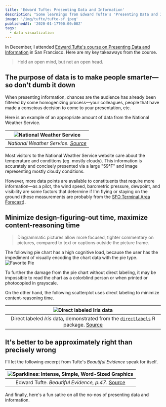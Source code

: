 ```yaml
---
title: 'Edward Tufte: Presenting Data and Information'
description: "Some learnings from Edward Tufte's 'Presenting Data and Information' course"
image: '/img/tufte/tufte-sf.jpeg'
publishedAt: '2020-01-17T00:00:00Z'
tags:
  - data visualization
---
```


In December, I attended [Edward Tufte's course on Presenting Data and Information](https://www.edwardtufte.com/tufte/courses) in San Francisco. Here are my key takeaways from the course.

<Blockquote
  name="Edward Tufte"
>
  Hold an open mind, but not an open head.
</Blockquote>

## The purpose of data is to make people smarter&mdash; so don't dumb it down
When presenting information, chances are the audience has already been filtered by some homogenizing process&mdash;your colleagues, people that have made a conscious decision to come to your presentation, etc.

Here is an example of an appropriate amount of data from the National Weather Service.

| ![National Weather Service](/img/tufte/weather.png "National Weather Service") |
| :--: |
| _National Weather Service. [Source](https://forecast.weather.gov/MapClick.php?lat=37.796&lon=-122.4206)_ |

Most visitors to the National Weather Service website care about the temperature and conditions (eg. mostly cloudy). This information is accurately and concisely presented via a large "59&deg;F" and image representing mostly cloudy conditions.

However, more data points are available to constituents that require more information&mdash;as a pilot, the wind speed, barometric pressure, dewpoint, and visibility are some factors that determine if I'm flying or staying on the ground (these measurements are probably from the [SFO Terminal Area Forecast](https://aviationweather.gov/taf/board?ids=KSFO&format=expanded)).


## Minimize design-figuring-out time, maximize content-reasoning time
<Blockquote
  name="Edward Tufte"
  citationLink="https://www.edwardtufte.com/bboard/q-and-a-fetch-msg?msg_id=0001V7">
  Diagrammatic pictures allow more focused, tighter commentary on pictures, compared to text or captions outside the picture frame.
</Blockquote>

The following pie chart has a high cognitive load, because the user has the impediment of visually encoding the chart data with the pie type.
![Favorite Pie](/img/tufte/pies.png "Favorite Pie")

To further the damage from the pie chart without direct labeling, it may be impossible to read the chart as a colorblind person or when printed or photocopied in grayscale.

On the other hand, the following scatterplot uses direct labeling to minimize content-reasoning time.

| ![Direct labeled Iris data](/img/tufte/iris-scatter.png "Direct labeled Iris data") |
| :--: |
| Direct labeled _Iris_ data, demonstrated from the [`directlabels`](https://tdhock.github.io/directlabels/) R package. [Source](https://tdhock.github.io/directlabels/) |


## It's better to be approximately right than precisely wrong
I'll let the following excerpt from Tufte's <i>Beautiful Evidence</i> speak for itself.

| ![Sparklines: Intense, Simple, Word-Sized Graphics](/img/tufte/sparklines.jpg "Sparklines: Intense, Simple, Word-Sized Graphics") |
| :--: |
| Edward Tufte. _Beautiful Evidence, p.47_. [Source](https://www.edwardtufte.com/bboard/q-and-a-fetch-msg?msg_id=0001OR) |

And finally, here's a fun satire on all the no-nos of presenting data and information.
<VideoContainer
  src="https://www.youtube-nocookie.com/embed/fP-7rhb-qMg"
  title="Viz-O-Matic"
/>

